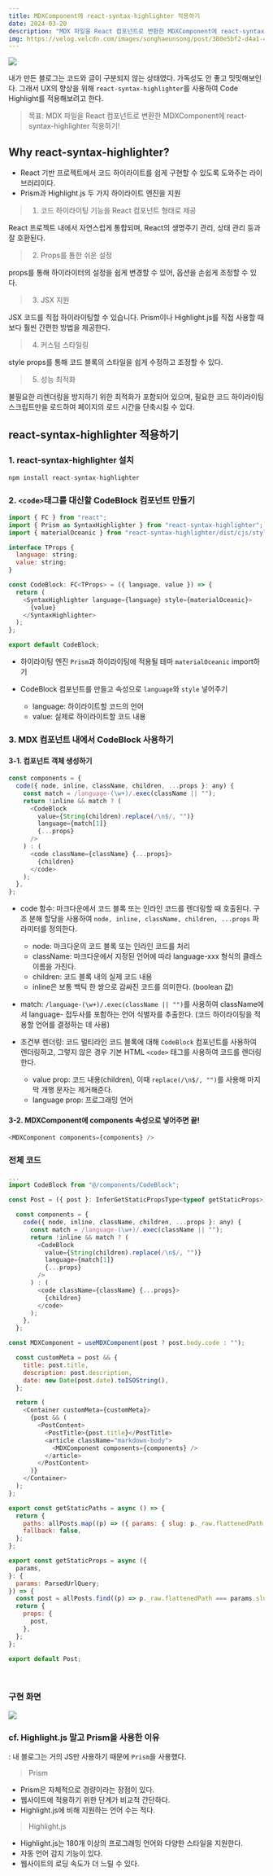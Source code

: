```yaml
---
title: MDXComponent에 react-syntax-highlighter 적용하기
date: 2024-03-20
description: "MDX 파일을 React 컴포넌트로 변환한 MDXComponent에 react-syntax-highlighter 적용해서 코드 하이라이트 기능을 만들자"
img: https://velog.velcdn.com/images/songhaeunsong/post/380e5bf2-d4a1-4f2c-99f4-2cea3f5ae13b/image.png
---
```


![](https://velog.velcdn.com/images/songhaeunsong/post/380e5bf2-d4a1-4f2c-99f4-2cea3f5ae13b/image.png)

내가 만든 블로그는 코드와 글이 구분되지 않는 상태였다. 가독성도 안 좋고 밋밋해보인다.
그래서 UX의 향상을 위해 `react-syntax-highlighter`를 사용하여 Code Highlight를 적용해보려고 한다.

> 목표: MDX 파일을 React 컴포넌트로 변환한 MDXComponent에 react-syntax-highlighter 적용하기!

## Why react-syntax-highlighter?

- React 기반 프로젝트에서 코드 하이라이트를 쉽게 구현할 수 있도록 도와주는 라이브러리이다.
- Prism과 Highlight.js 두 가지 하이라이트 엔진을 지원

> 1.  코드 하이라이팅 기능을 React 컴포넌트 형태로 제공

React 프로젝트 내에서 자연스럽게 통합되며, React의 생명주기 관리, 상태 관리 등과 잘 호환된다.

> 2.  Props를 통한 쉬운 설정

props를 통해 하이라이터의 설정을 쉽게 변경할 수 있어, 옵션을 손쉽게 조정할 수 있다.

> 3.  JSX 지원

JSX 코드를 직접 하이라이팅할 수 있습니다. Prism이나 Highlight.js를 직접 사용할 때보다 훨씬 간편한 방법을 제공한다.

> 4.  커스텀 스타일링

style props를 통해 코드 블록의 스타일을 쉽게 수정하고 조정할 수 있다.

> 5.  성능 최적화

불필요한 리렌더링을 방지하기 위한 최적화가 포함되어 있으며, 필요한 코드 하이라이팅 스크립트만을 로드하여 페이지의 로드 시간을 단축시킬 수 있다.

## react-syntax-highlighter 적용하기

### 1. react-syntax-highlighter 설치

```js
npm install react-syntax-highlighter
```

### 2. `<code>`태그를 대신할 CodeBlock 컴포넌트 만들기

```js
import { FC } from "react";
import { Prism as SyntaxHighlighter } from "react-syntax-highlighter";
import { materialOceanic } from "react-syntax-highlighter/dist/cjs/styles/prism";

interface TProps {
  language: string;
  value: string;
}

const CodeBlock: FC<TProps> = ({ language, value }) => {
  return (
    <SyntaxHighlighter language={language} style={materialOceanic}>
      {value}
    </SyntaxHighlighter>
  );
};

export default CodeBlock;
```

- 하이라이팅 엔진 `Prism`과 하이라이팅에 적용될 테마 `materialOceanic` import하기

- CodeBlock 컴포넌트를 만들고 속성으로 `language`와 `style` 넣어주기
  - language: 하이라이트할 코드의 언어
  - value: 실제로 하이라이트할 코드 내용

### 3. MDX 컴포넌트 내에서 CodeBlock 사용하기

#### 3-1. 컴포넌트 객체 생성하기

```js
const components = {
  code({ node, inline, className, children, ...props }: any) {
    const match = /language-(\w+)/.exec(className || "");
    return !inline && match ? (
      <CodeBlock
        value={String(children).replace(/\n$/, "")}
        language={match[1]}
        {...props}
      />
    ) : (
      <code className={className} {...props}>
        {children}
      </code>
    );
  },
};
```

- code 함수: 마크다운에서 코드 블록 또는 인라인 코드를 렌더링할 때 호출된다. 구조 분해 할당을 사용하여 `node, inline, className, children, ...props` 파라미터를 정의한다.

  - node: 마크다운의 코드 블록 또는 인라인 코드를 처리
  - className: 마크다운에서 지정된 언어에 따라 language-xxx 형식의 클래스 이름을 가진다.
  - children: 코드 블록 내의 실제 코드 내용
  - inline은 보통 백틱 한 쌍으로 감싸진 코드를 의미한다. (boolean 값)

- match: `/language-(\w+)/.exec(className || "")`를 사용하여 className에서 language- 접두사를 포함하는 언어 식별자를 추출한다.
  (코드 하이라이팅을 적용할 언어를 결정하는 데 사용)

- 조건부 렌더링: 코드 멀티라인 코드 블록에 대해 `CodeBlock` 컴포넌트를 사용하여 렌더링하고, 그렇지 않은 경우 기본 HTML `<code>` 태그를 사용하여 코드를 렌더링한다.
  - value prop: 코드 내용(children), 이때 `replace(/\n$/, "")`를 사용해 마지막 개행 문자는 제거해준다.
  - language prop: 프로그래밍 언어

#### 3-2. MDXComponent에 components 속성으로 넣어주면 끝!

```js
<MDXComponent components={components} />
```

### 전체 코드

```js
...
import CodeBlock from "@/components/CodeBlock";

const Post = ({ post }: InferGetStaticPropsType<typeof getStaticProps>) => {

  const components = {
    code({ node, inline, className, children, ...props }: any) {
      const match = /language-(\w+)/.exec(className || "");
      return !inline && match ? (
        <CodeBlock
          value={String(children).replace(/\n$/, "")}
          language={match[1]}
          {...props}
        />
      ) : (
        <code className={className} {...props}>
          {children}
        </code>
      );
    },
  };

const MDXComponent = useMDXComponent(post ? post.body.code : "");

  const customMeta = post && {
    title: post.title,
    description: post.description,
    date: new Date(post.date).toISOString(),
  };

  return (
    <Container customMeta={customMeta}>
      {post && (
        <PostContent>
          <PostTitle>{post.title}</PostTitle>
          <article className="markdown-body">
            <MDXComponent components={components} />
          </article>
        </PostContent>
      )}
    </Container>
  );
};

export const getStaticPaths = async () => {
  return {
    paths: allPosts.map((p) => ({ params: { slug: p._raw.flattenedPath } })),
    fallback: false,
  };
};

export const getStaticProps = async ({
  params,
}: {
  params: ParsedUrlQuery;
}) => {
  const post = allPosts.find((p) => p._raw.flattenedPath === params.slug);
  return {
    props: {
      post,
    },
  };
};

export default Post;
```

<br />

### 구현 화면

![](https://velog.velcdn.com/images/songhaeunsong/post/6ebd2764-997f-4e04-a085-cbb6ad170655/image.png)

### cf. Highlight.js 말고 Prism을 사용한 이유

: 내 블로그는 거의 JS만 사용하기 때문에 `Prism`을 사용했다.

> Prism

- Prism은 자체적으로 경량이라는 장점이 있다.
- 웹사이트에 적용하기 위한 단계가 비교적 간단하다.
- Highlight.js에 비해 지원하는 언어 수는 적다.

> Highlight.js

- Highlight.js는 180개 이상의 프로그래밍 언어와 다양한 스타일을 지원한다.
- 자동 언어 감지 기능이 있다.
- 웹사이트의 로딩 속도가 더 느릴 수 있다.

